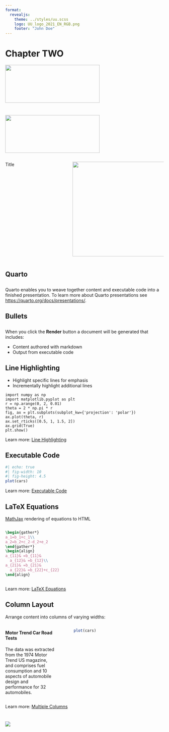 ```yaml
--- 
format: 
  revealjs:
    theme: ../styles/uu.scss
    logo: UU_logo_2021_EN_RGB.png
    footer: "John Doe"
---
```


# Chapter TWO{data-background-color="#FFCD00"}

![](../img/UU_logo_2021_EN_RGB.png){.absolute bottom=320 left=-240 width="300" height="120"}

# {data-background-color="#FFCD00"}

![](../img/UU_logo_2021_EN_RGB.png){.absolute bottom=-100 left=-240 width="300" height="120"}

:::::::::::::: {.columns}

::: {.column width="40%"}

::: {.subtitle}

Title

:::
:::
::: {.column width="60%"}
![](../img/image.jpg){fig-align="right" width="300"}
:::
::::::::::::::


## Quarto
::: {style="text-align: left; margin-top: 2em"}
Quarto enables you to weave together content and executable code into a finished presentation. To learn more about Quarto presentations see <https://quarto.org/docs/presentations/>.
:::

## Bullets
::: {style="text-align: left; margin-top: 2em"}
When you click the **Render** button a document will be generated that includes:

-   Content authored with markdown
-   Output from executable code
:::
## Line Highlighting

-   Highlight specific lines for emphasis
-   Incrementally highlight additional lines

``` .python
import numpy as np
import matplotlib.pyplot as plt
r = np.arange(0, 2, 0.01)
theta = 2 * np.pi * r
fig, ax = plt.subplots(subplot_kw={'projection': 'polar'})
ax.plot(theta, r)
ax.set_rticks([0.5, 1, 1.5, 2])
ax.grid(True)
plt.show()
```

::: footer
Learn more: [Line Highlighting](https://quarto.org/docs/presentations/revealjs/#line-highlighting)
:::

## Executable Code

```r
#| echo: true
#| fig-width: 10
#| fig-height: 4.5
plot(cars)
```

::: footer
Learn more: [Executable Code](https://quarto.org/docs/presentations/revealjs/#executable-code)
:::

## LaTeX Equations

[MathJax](https://www.mathjax.org/) rendering of equations to HTML

::: columns
::: {.column width="40%"}
``` tex
\begin{gather*}
a_1=b_1+c_1\\
a_2=b_2+c_2-d_2+e_2
\end{gather*}
\begin{align}
a_{11}& =b_{11}&
  a_{12}& =b_{12}\\
a_{21}& =b_{21}&
  a_{22}& =b_{22}+c_{22}
\end{align}
```
:::

::: {.column width="60%"}
```{=tex}
\begin{gather*}
a_1=b_1+c_1\\
a_2=b_2+c_2-d_2+e_2
\end{gather*}
```
```{=tex}
\begin{align}
a_{11}& =b_{11}&
  a_{12}& =b_{12}\\
a_{21}& =b_{21}&
  a_{22}& =b_{22}+c_{22}
\end{align}
```
:::
:::

::: footer
Learn more: [LaTeX Equations](https://quarto.org/docs/authoring/markdown-basics.html#equations)
:::

## Column Layout {.smaller}

Arrange content into columns of varying widths:

::: columns
::: {.column width="35%"}
#### Motor Trend Car Road Tests

The data was extracted from the 1974 Motor Trend US magazine, and comprises fuel consumption and 10 aspects of automobile design and performance for 32 automobiles.
:::

::: {.column width="3%"}
:::

::: {.column width="62%"}
```r
plot(cars)
```
:::
:::

::: footer
Learn more: [Multiple Columns](https://quarto.org/docs/presentations/revealjs/#multiple-columns)
:::

# {data-background-color="#FFCD00"}

![](../img/UU_logo_2021_EN_RGB_payoff.png)